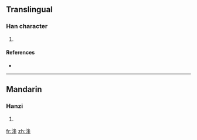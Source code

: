 ==Translingual==

===Han character===
{{Han char|rn=85|rad=水|as=07|sn=10|four=|canj=水竹水十 (EHEJ)}}

# {{defn|Han|sort=水07}}

====References====
* {{Han ref|kx=0625.050|dkj=17492|dj=1023.040|hdz=31631.040|uh=6D72|ud=28018}}

----

==Mandarin==

===Hanzi===
{{cmn-hanzi|pin=[[féng]] ([[feng2]])|wg=feng<sup>2</sup>}}

# {{defn|Mandarin}}

[[fr:浲]]
[[zh:浲]]